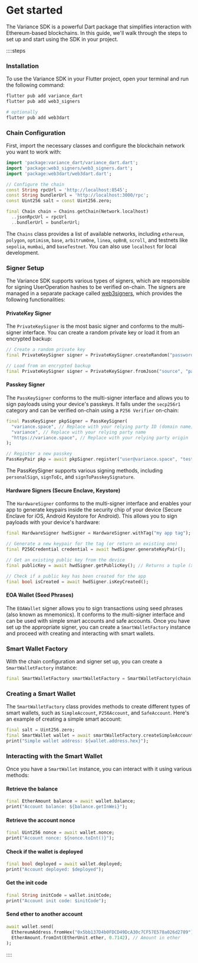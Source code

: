 # Get started

The Variance SDK is a powerful Dart package that simplifies interaction with Ethereum-based blockchains. In this guide, we'll walk through the steps to set up and start using the SDK in your project.

::::steps

### Installation

To use the Variance SDK in your Flutter project, open your terminal and run the following command:

```bash
flutter pub add variance_dart
flutter pub add web3_signers

# optionally
flutter pub add web3dart
```

### Chain Configuration

First, import the necessary classes and configure the blockchain network you want to work with:

```dart
import 'package:variance_dart/variance_dart.dart';
import 'package:web3_signers/web3_signers.dart';
import 'package:web3dart/web3dart.dart';

// Configure the chain
const String rpcUrl = 'http://localhost:8545';
const String bundlerUrl = 'http://localhost:3000/rpc';
const Uint256 salt = const Uint256.zero;

final Chain chain = Chains.getChain(Network.localhost)
  ..jsonRpcUrl = rpcUrl
  ..bundlerUrl = bundlerUrl;
```

The `Chains` class provides a list of available networks, including `ethereum`, `polygon`, `optimism`, `base`, `arbitrumOne`, `linea`, `opBnB`, `scroll`, and testnets like `sepolia`, `mumbai`, and `baseTestnet`. You can also use `localhost` for local development.

### Signer Setup

The Variance SDK supports various types of signers, which are responsible for signing UserOperation hashes to be verified on-chain. The signers are managed in a separate package called [web3signers](https://pub.dev/packages/web3_signers), which provides the following functionalities:

#### PrivateKey Signer

The `PrivateKeySigner` is the most basic signer and conforms to the multi-signer interface. You can create a random private key or load it from an encrypted backup:

```dart
// Create a random private key
final PrivateKeySigner signer = PrivateKeySigner.createRandom("password");

// Load from an encrypted backup
final PrivateKeySigner signer = PrivateKeySigner.fromJson("source", "password");
```

#### Passkey Signer

The `PassKeySigner` conforms to the multi-signer interface and allows you to sign payloads using your device's passkeys. It falls under the `secp256r1` category and can be verified on-chain using a `P256 Verifier` on-chain:

```dart
final PassKeySigner pkpSigner = PassKeySigner(
  "variance.space", // Replace with your relying party ID (domain name)
  "variance", // Replace with your relying party name
  "https://variance.space", // Replace with your relying party origin
);

// Register a new passkey
PassKeyPair pkp = await pkpSigner.register("user@variance.space", "test user");
```

The PassKeySigner supports various signing methods, including `personalSign`, `signToEc`, and `signToPasskeySignature`.

#### Hardware Signers (Secure Enclave, Keystore)

The `HardwareSigner` conforms to the multi-signer interface and enables your app to generate keypairs inside the security chip of your device (Secure Enclave for iOS, Android Keystore for Android). This allows you to sign payloads with your device's hardware:

```dart
final HardwareSigner hwdSigner = HardwareSigner.withTag("my app tag");

// Generate a new keypair for the tag (or return an existing one)
final P256Credential credential = await hwdSigner.generateKeyPair();

// Get an existing public key from the device
final publicKey = await hwdSigner.getPublicKey(); // Returns a tuple (x, y)

// Check if a public key has been created for the app
final bool isCreated = await hwdSigner.isKeyCreated();
```

#### EOA Wallet (Seed Phrases)

The `EOAWallet` signer allows you to sign transactions using seed phrases (also known as mnemonics). It conforms to the multi-signer interface and can be used with simple smart accounts and safe accounts.
Once you have set up the appropriate signer, you can create a `SmartWalletFactory` instance and proceed with creating and interacting with smart wallets.

### Smart Wallet Factory

With the chain configuration and signer set up, you can create a `SmartWalletFactory` instance:

```dart
final SmartWalletFactory smartWalletFactory = SmartWalletFactory(chain, signer);
```

### Creating a Smart Wallet

The `SmartWalletFactory` class provides methods to create different types of smart wallets, such as `SimpleAccount`, `P256Account`, and `SafeAccount`. Here's an example of creating a simple smart account:

```dart
final salt = Uint256.zero;
final SmartWallet wallet = await smartWalletFactory.createSimpleAccount(salt);
print("Simple wallet address: ${wallet.address.hex}");
```

### Interacting with the Smart Wallet

Once you have a `SmartWallet` instance, you can interact with it using various methods:

#### Retrieve the balance

```dart
final EtherAmount balance = await wallet.balance;
print("Account balance: ${balance.getInWei}");
```

#### Retrieve the account nonce

```dart
final Uint256 nonce = await wallet.nonce;
print("Account nonce: ${nonce.toInt()}");
```

#### Check if the wallet is deployed

```dart
final bool deployed = await wallet.deployed;
print("Account deployed: $deployed");
```

#### Get the init code

```dart
final String initCode = wallet.initCode;
print("Account init code: $initCode");
```

#### Send ether to another account

```dart
await wallet.send(
  EthereumAddress.fromHex("0x5bb137D4b0FDCD49DcA30c7CF57E578a026d2789"), // Recipient address
  EtherAmount.fromInt(EtherUnit.ether, 0.7142), // Amount in ether
);
```

::::
